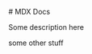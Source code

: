 

<ArticleHead
  title={title}
  date={date}
  description={description}
  thumbnailUrl={thumbnailUrl}
/>
<article> 
# MDX Docs

Some description here

some other stuff

</article>
